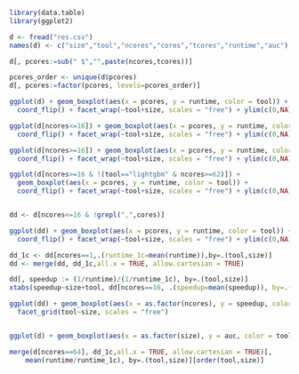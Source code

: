```r

library(data.table)
library(ggplot2)

d <- fread("res.csv")
names(d) <- c("size","tool","ncores","cores","tcores","runtime","auc")

d[, pcores:=sub(" $","",paste(ncores,tcores))]

pcores_order <- unique(d$pcores)
d[, pcores:=factor(pcores, levels=pcores_order)]

```

```r

ggplot(d) + geom_boxplot(aes(x = pcores, y = runtime, color = tool)) +
  coord_flip() + facet_wrap(~tool+size, scales = "free") + ylim(c(0,NA))

ggplot(d[ncores<=16]) + geom_boxplot(aes(x = pcores, y = runtime, color = tool)) +
  coord_flip() + facet_wrap(~tool+size, scales = "free") + ylim(c(0,NA))

ggplot(d[ncores>=16]) + geom_boxplot(aes(x = pcores, y = runtime, color = tool)) +
  coord_flip() + facet_wrap(~tool+size, scales = "free") + ylim(c(0,NA))

ggplot(d[ncores>=16 & !(tool=="lightgbm" & ncores>=62)]) + 
  geom_boxplot(aes(x = pcores, y = runtime, color = tool)) +
  coord_flip() + facet_wrap(~tool+size, scales = "free") + ylim(c(0,NA))


dd <- d[ncores<=16 & !grepl(",",cores)]

ggplot(dd) + geom_boxplot(aes(x = pcores, y = runtime, color = tool)) +
  coord_flip() + facet_wrap(~tool+size, scales = "free") + ylim(c(0,NA))

dd_1c <- dd[ncores==1,.(runtime_1c=mean(runtime)),by=.(tool,size)]
dd <- merge(dd, dd_1c,all.x = TRUE, allow.cartesian = TRUE)

dd[, speedup := (1/runtime)/(1/runtime_1c), by=.(tool,size)]
xtabs(speedup~size+tool, dd[ncores==16, .(speedup=mean(speedup)), by=.(tool, size)])

ggplot(dd) + geom_boxplot(aes(x = as.factor(ncores), y = speedup, color = tool)) +
  facet_grid(tool~size, scales = "free")


ggplot(d) + geom_boxplot(aes(x = as.factor(size), y = auc, color = tool)) 

merge(d[ncores==64], dd_1c,all.x = TRUE, allow.cartesian = TRUE)[,
    mean(runtime/runtime_1c), by=.(tool,size)][order(tool,size)]

```

